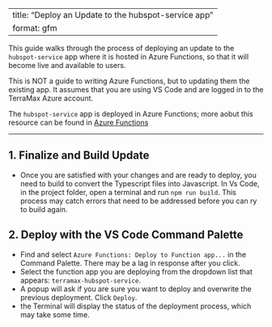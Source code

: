 <!-- To regenerate the Markdown version of this file, enter in the terminal:
    quarto render docs/how-to/deploy-hubspot-service-update.qmd 
-->

---
title: "Deploy an Update to the hubspot-service app"
format: gfm
---

This guide walks through the process of deploying an update to the `hubspot-service` app where it is hosted in Azure Functions, so that it will become live and available to users.  

This is NOT a guide to writing Azure Functions, but to updating them the existing app.  It assumes that you are using VS Code and are logged in to the TerraMax Azure account.

The `hubspot-service` app is deployed in Azure Functions; more aobut this resource can be found in [Azure Functions](../azure/azure-functions.md)

---

## 1. Finalize and Build Update

- Once you are satisfied with your changes and are ready to deploy, you need to build to convert the Typescript files into Javascript.  In Vs Code, in the project folder, open a terminal and run `npm run build`.  This process may catch errors that need to be addressed before you can ry to build again.

## 2. Deploy with the VS Code Command Palette

- Find and select `Azure Functions: Deploy to Function app...` in the Command Palette.  There may be a lag in response after you click.
- Select the function app you are deploying from the dropdown list that appears: `terramax-hubspot-service`.
- A popup will ask if you are sure you want to deploy and overwrite the previous deployment.  Click `Deploy`.
- the Terminal will display the status of the deployment process, which may take some time.